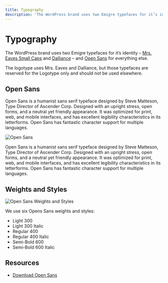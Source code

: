 ```yaml
---
title: Typography
description: 'The WordPress brand uses two Emigre typefaces for it’s identity – Mrs. Eaves Small Caps and Dalliance – and Open Sans for everything else.'
---
```




# Typography

The WordPress brand uses two Emigre typefaces for it’s identity – [Mrs. Eaves Small Caps](https://www.myfonts.com/fonts/emigre/mrs-eaves-ot/small-caps-ot/) and [Dalliance](https://www.myfonts.com/fonts/emigre/dalliance-ot?tab=glyphs#glyphs/322943/77) – and [Open Sans](https://fonts.google.com/specimen/Open+Sans) for everything else.

The logotype uses Mrs. Eaves and Dalliance, but those typefaces are reserved for the Logotype only and should not be used elsewhere.

## Open Sans

Open Sans is a humanist sans serif typeface designed by Steve Matteson, Type Director of Ascender Corp. Designed with an upright stress, open forms, and a neutral yet friendly appearance. It was optimized for print, web, and mobile interfaces, and has excellent legibility characteristics in its letterforms. Open Sans has fantastic character support for multiple languages.

![Open Sans](https://i2.wp.com/make.wordpress.org/design/files/2015/03/typography-01-opensans.png?resize=1024%2C557&ssl=1)

Open Sans is a humanist sans serif typeface designed by Steve Matteson, Type Director of Ascender Corp. Designed with an upright stress, open forms, and a neutral yet friendly appearance. It was optimized for print, web, and mobile interfaces, and has excellent legibility characteristics in its letterforms. Open Sans has fantastic character support for multiple languages.

<TopLink />

## Weights and Styles

![Open Sans Weights and Styles](https://i2.wp.com/make.wordpress.org/design/files/2015/03/typography-02-weightsandstyles.png?resize=1024%2C557&ssl=1)

We use six Opens Sans weights and styles:

-   Light 300
-   Light 300 Italic
-   Regular 400
-   Regular 400 Italic
-   Semi-Bold 600
-   Semi-Bold 600 Italic

<TopLink />

## Resources

-   [Download Open Sans](https://fonts.google.com/specimen/Open+Sans)
